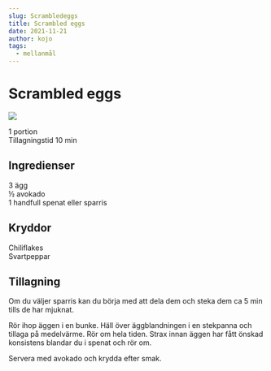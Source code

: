 ```yaml
---
slug: Scrambledeggs
title: Scrambled eggs
date: 2021-11-21
author: kojo
tags:
  - mellanmål
---
```


# Scrambled eggs

![](../images/8809bbf0-aa09-483a-989c-d7f65cad9149.png)



1 portion <br/>
Tillagningstid 10 min

 ## Ingredienser

3 ägg<br/>
½ avokado<br/>
1 handfull spenat eller sparris 

 ## Kryddor

Chiliflakes <br/>
Svartpeppar 

 ## Tillagning

Om du väljer sparris kan du börja med att dela dem och steka dem ca 5 min tills de har mjuknat. 

Rör ihop äggen i en bunke. Häll över äggblandningen i en stekpanna och tillaga på medelvärme. Rör om hela tiden. Strax innan äggen har fått önskad konsistens blandar du i spenat och rör om. 

Servera med avokado och krydda efter smak.
